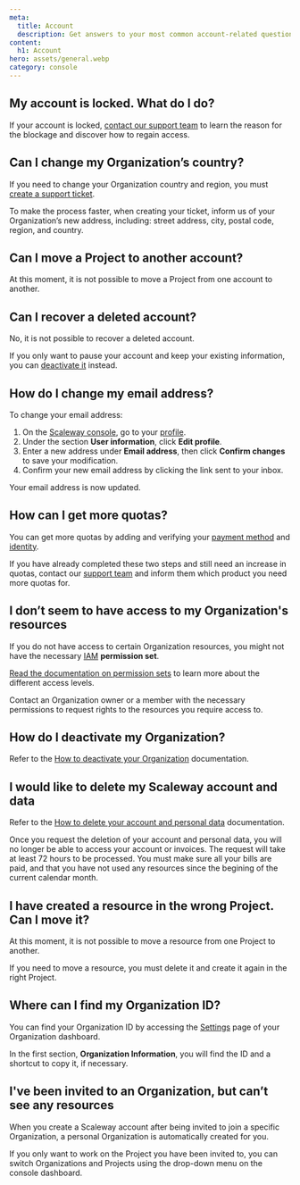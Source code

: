 ```yaml
---
meta:
  title: Account
  description: Get answers to your most common account-related questions.
content:
  h1: Account
hero: assets/general.webp
category: console
---
```


## My account is locked. What do I do?

If your account is locked, [contact our support team](https://console.scaleway.com/support/tickets/create) to learn the reason for the blockage and discover how to regain access.

## Can I change my Organization’s country?

If you need to change your Organization country and region, you must [create a support ticket](https://console.scaleway.com/support/tickets/create).

To make the process faster, when creating your ticket, inform us of your Organization’s new address, including: street address, city, postal code, region, and country.

## Can I move a Project to another account?

At this moment, it is not possible to move a Project from one account to another.

## Can I recover a deleted account?

No, it is not possible to recover a deleted account.

If you only want to pause your account and keep your existing information, you can [deactivate it](/console/account/how-to/close-account/#how-to-deactivate-your-organization) instead.

## How do I change my email address?

To change your email address:

1. On the [Scaleway console](https://console.scaleway.com), go to your [profile](https://console.scaleway.com/account/profile).
2. Under the section **User information**, click **Edit profile**.
3. Enter a new address under **Email address**, then click **Confirm changes** to save your modification.
4. Confirm your new email address by clicking the link sent to your inbox.

Your email address is now updated.

## How can I get more quotas?

You can get more quotas by adding and verifying your [payment method](/console/account/how-to/manage-billing-information/) and [identity](/console/account/how-to/verify-identity/).

If you have already completed these two steps and still need an increase in quotas, contact our [support team](https://console.scaleway.com/support/tickets/create) and inform them which product you need more quotas for.

## I don’t seem to have access to my Organization's resources

If you do not have access to certain Organization resources, you might not have the necessary [IAM](/identity-and-access-management/iam/concepts/#iam) **permission set**.

[Read the documentation on permission sets](/identity-and-access-management/iam/reference-content/permission-sets/)​ to learn more about the different access levels.

Contact an Organization owner or a member with the necessary permissions to request rights to the resources you require access to.

## How do I deactivate my Organization?

Refer to the [How to deactivate your Organization](/console/account/how-to/close-account/#how-to-deactivate-your-organization) documentation.

## I would like to delete my Scaleway account and data

Refer to the [How to delete your account and personal data](/console/account/how-to/close-account/#how-to-delete-your-account-and-personal-data) documentation.

<Message type="note">
  Once you request the deletion of your account and personal data, you will no longer be able to access your account or invoices. The request will take at least 72 hours to be processed. You must make sure all your bills are paid, and that you have not used any resources since the begining of the current calendar month.
</Message>

## I have created a resource in the wrong Project. Can I move it?

At this moment, it is not possible to move a resource from one Project to another.

If you need to move a resource, you must delete it and create it again in the right Project.

## Where can I find my Organization ID?

You can find your Organization ID by accessing the [Settings](https://console.scaleway.com/organization/settings) page of your Organization dashboard.

In the first section, **Organization Information**, you will find the ID and a shortcut to copy it, if necessary.

## I've been invited to an Organization, but can’t see any resources

When you create a Scaleway account after being invited to join a specific Organization, a personal Organization is automatically created for you.

If you only want to work on the Project you have been invited to, you can switch Organizations and Projects using the drop-down menu on the console dashboard.

<Lightbox src="scaleway-switch-organization.webp" alt="" />
